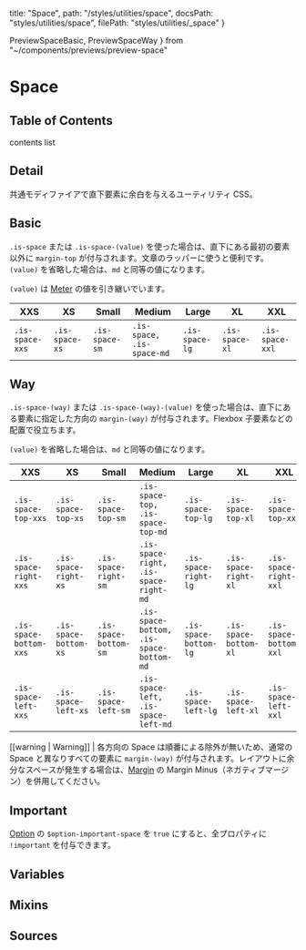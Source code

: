   title: "Space",
  path: "/styles/utilities/space",
  docsPath: "styles/utilities/space",
  filePath: "styles/utilities/_space"
}

  PreviewSpaceBasic,
  PreviewSpaceWay
} from "~/components/previews/preview-space"

# Space

## Table of Contents

contents list

## Detail

共通モディファイアで直下要素に余白を与えるユーティリティ CSS。

## Basic

`.is-space` または `.is-space-(value)` を使った場合は、直下にある最初の要素以外に `margin-top` が付与されます。文章のラッパーに使うと便利です。`(value)` を省略した場合は、`md` と同等の値になります。

`(value)` は [Meter](/configs/variables/meter) の値を引き継いでいます。

<PreviewSpaceBasic />

| XXS             | XS             | Small          | Medium                    | Large          | XL             | XXL             |
| --------------- | -------------- | -------------- | ------------------------- | -------------- | -------------- | --------------- |
| `.is-space-xxs` | `.is-space-xs` | `.is-space-sm` | `.is-space, .is-space-md` | `.is-space-lg` | `.is-space-xl` | `.is-space-xxl` |

## Way

`.is-space-(way)` または `.is-space-(way)-(value)` を使った場合は、直下にある要素に指定した方向の `margin-(way)` が付与されます。Flexbox 子要素などの配置で役立ちます。

`(value)` を省略した場合は、`md` と同等の値になります。

<PreviewSpaceWay />

| XXS                    | XS                    | Small                 | Medium                                  | Large                 | XL                    | XXL                    |
| ---------------------- | --------------------- | --------------------- | --------------------------------------- | --------------------- | --------------------- | ---------------------- |
| `.is-space-top-xxs`    | `.is-space-top-xs`    | `.is-space-top-sm`    | `.is-space-top, .is-space-top-md`       | `.is-space-top-lg`    | `.is-space-top-xl`    | `.is-space-top-xxl`    |
| `.is-space-right-xxs`  | `.is-space-right-xs`  | `.is-space-right-sm`  | `.is-space-right, .is-space-right-md`   | `.is-space-right-lg`  | `.is-space-right-xl`  | `.is-space-right-xxl`  |
| `.is-space-bottom-xxs` | `.is-space-bottom-xs` | `.is-space-bottom-sm` | `.is-space-bottom, .is-space-bottom-md` | `.is-space-bottom-lg` | `.is-space-bottom-xl` | `.is-space-bottom-xxl` |
| `.is-space-left-xxs`   | `.is-space-left-xs`   | `.is-space-left-sm`   | `.is-space-left, .is-space-left-md`     | `.is-space-left-lg`   | `.is-space-left-xl`   | `.is-space-left-xxl`   |

[[warning | Warning]]
| 各方向の Space は順番による除外が無いため、通常の Space と異なりすべての要素に `margin-(way)` が付与されます。レイアウトに余分なスペースが発生する場合は、[Margin](/styles/utilities/margin) の Margin Minus（ネガティブマージン）を併用してください。

## Important

[Option](/configs/variables/option#option-important-xxxx) の `$option-important-space` を `true` にすると、全プロパティに `!important` を付与できます。

## Variables

<PreviewVariablesSingle filePath={meta.filePath} viewCompiled={true} />

## Mixins

<PreviewMixins filePath={meta.filePath} />

## Sources

<PreviewSources
  title={meta.title}
  docsPath={meta.docsPath}
  scssPath={meta.filePath}
/>
